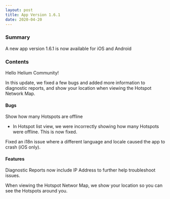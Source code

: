 ```yaml
---
layout: post
title: App Version 1.6.1
date: 2020-04-20
---
```


### Summary

A new app version 1.6.1 is now available for iOS and Android

<!--truncate-->

### Contents

Hello Helium Community!

In this update, we fixed a few bugs and added more information to diagnostic reports, and show your
location when viewing the Hotspot Network Map.

#### Bugs

Show how many Hotspots are offline

- In Hotspot list view, we were incorrectly showing how many Hotspots were offline. This is now
  fixed.

Fixed an i18n issue where a different language and locale caused the app to crash (iOS only).

#### Features

Diagnostic Reports now include IP Address to further help troubleshoot issues.

When viewing the Hotspot Networ Map, we show your location so you can see the Hotspots around you.
